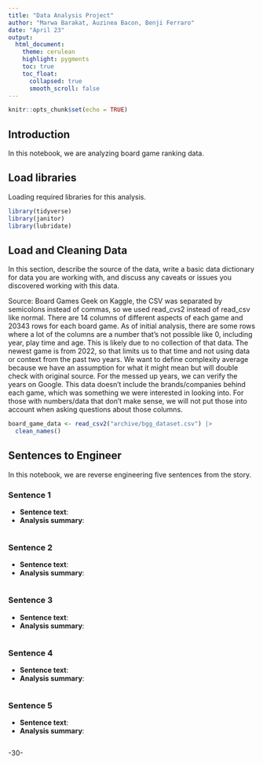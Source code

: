 ```yaml
---
title: "Data Analysis Project"
author: "Marwa Barakat, Auzinea Bacon, Benji Ferraro"
date: "April 23"
output:
  html_document:
    theme: cerulean
    highlight: pygments
    toc: true
    toc_float:
      collapsed: true
      smooth_scroll: false
---
```


```r
knitr::opts_chunk$set(echo = TRUE)
```

## Introduction

In this notebook, we are analyzing board game ranking data.

## Load libraries

Loading required libraries for this analysis.

```r

library(tidyverse)
library(janitor)
library(lubridate)
```

## Load and Cleaning Data

In this section, describe the source of the data, write a basic data dictionary for data you are working with, and discuss any caveats or issues you discovered working with this data.

Source: Board Games Geek on Kaggle, the CSV was separated by semicolons instead of commas, so we used read_cvs2 instead of read_csv like normal. There are 14 columns of different aspects of each game and 20343 rows for each board game. As of initial analysis, there are some rows where a lot of the columns are a number that's not possible like 0, including year, play time and age. This is likely due to no collection of that data. The newest game is from 2022, so that limits us to that time and not using data or context from the past two years. We want to define complexity average because we have an assumption for what it might mean but will double check with original source. For the messed up years, we can verify the years on Google. This data doesn't include the brands/companies behind each game, which was something we were interested in looking into. For those with numbers/data that don't make sense, we will not put those into account when asking questions about those columns.

```r
board_game_data <- read_csv2("archive/bgg_dataset.csv") |>
  clean_names()


```

## Sentences to Engineer

In this notebook, we are reverse engineering five sentences from the story.

### Sentence 1

-   **Sentence text**:
-   **Analysis summary**:

```r

```

### Sentence 2

-   **Sentence text**:
-   **Analysis summary**:

```r


```

### Sentence 3

-   **Sentence text**:
-   **Analysis summary**:

```r


```

### Sentence 4

-   **Sentence text**:
-   **Analysis summary**:

```r


```

### Sentence 5

-   **Sentence text**:
-   **Analysis summary**:

```r


```

-30-
